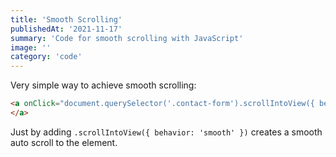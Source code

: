 ```yaml
---
title: 'Smooth Scrolling'
publishedAt: '2021-11-17'
summary: 'Code for smooth scrolling with JavaScript'
image: ''
category: 'code'
---
```


Very simple way to achieve smooth scrolling:

```html
<a onClick="document.querySelector('.contact-form').scrollIntoView({ behavior: 'smooth' });">
</a>
```

Just by adding `.scrollIntoView({ behavior: 'smooth' })` creates a smooth auto scroll to the element.